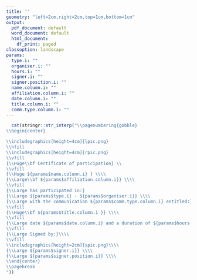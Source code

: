 ```yaml
---
title: ''
geometry: "left=2cm,right=2cm,top=1cm,bottom=1cm"
output:
  pdf_document: default
  word_document: default
  html_document:
    df_print: paged
classoption: landscape
params:
  type.i: ""
  organiser.i: ""
  hours.i: ""
  signer.i: ""
  signer.position.i: ""
  name.column.i: ""
  affiliation.column.i: ""
  date.column.i: ""
  title.column.i: ""
  comm.type.column.i: ""
---
```

```r
  cat(stringr::str_interp("\\pagenumbering{gobble}
\\begin{center}

\\includegraphics[height=4cm]{lpic.png} 
\\hfill
\\includegraphics[height=4cm]{rpic.png}
\\vfill
{\\Huge\\bf Certificate of participation} \\
\\vfill
{\\Huge ${params$name.column.i} } \\\\
{\\Large\\bf ${params$affiliation.column.i}} \\\\
\\vfill
{\\Large has participated in:}
{\\Large ${params$type.i} - ${params$organiser.i}} \\\\
{\\Large with the communication ${params$comm.type.column.i} entitled:} \\\\
\\vfill
{\\Huge\\bf ${params$title.column.i }} \\\\
\\vfill
{\\Large date ${params$date.column.i} and a duration of ${params$hours.i} hour(s).} \\\\
\\vfill
{\\Large Signed by:}\\\\
\\vfill
\\includegraphics[height=2cm]{spic.png}\\\\
{\\Large ${params$signer.i}} \\\\
{\\Large ${params$signer.position.i}} \\\\
\\end{center}
\\pagebreak
"))
```
